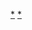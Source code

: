 {{Navbox musical artist
| name  = 蘇打綠
| background = group_or_band
| title = [[蘇打綠|魚丁糸<small>（蘇打綠分身樂團）</small>]]
| bodyclass  = hlist

|above =
*[[吴青峰|青峰]]（日出）
*[[謝馨儀|馨儀]]（香我）
*[[史俊威|小威]]（八女）
*[[何景揚|阿福]]（可田）
*[[劉家凱|家凱]]（豕豆）
*[[龔鈺祺|阿龔]]（金八）

|group1 = 錄音室專輯
|group1style = background:#00ff00;
|list1 =
 {{Navbox|child
 |evenodd = swap
 |group1 = 蘇打綠時期
 |list1 = *[[蘇打綠 (專輯)|蘇打綠]]（2005）
*[[小宇宙]]（2006）
*[[無與倫比的美麗]]（2007）
*[[春·日光]]（2009）
*[[夏／狂熱]]（2009）
*[[你在煩惱什麼]]（2011）
*[[秋：故事]]（2013）
*[[冬 未了]]（2015）
 |group2 = 魚丁糸時期
 |list2 = 
*[[池堂怪談]]（2021）
*[[不同名專輯]]（2022）
*[[小宇宙#魚丁糸復刻版本|小宇宙（魚版）]]（2022）
 }}
|-
|group2 = 迷你專輯
|group2style = background:#00ff00;
|list2 =
 {{Navbox|child
 |evenodd = swap
 |group1 = 蘇打綠時期
 |list1 = *[[Believe in music|Believe in Music]]（2004）
*Shadow（2011）
*[[Walk Together#小時候|小時候]]（2013）
 |group2 = 魚丁糸時期
 |list2 = 尚無
 }}
|-
|group3 = 實況專輯
|group3style = background:#00ff00;
|list3 =
 {{Navbox|child
 |evenodd = swap
 |group1 = 蘇打綠時期
 |list1 = *[[陪我歌唱]]（2008）
*[[THAT MOMENT小巨蛋現場全紀實|That Moment 小巨蛋現場全紀實]]（2008）
*[[日光狂熱遺珠之憾]]（2010）
*[[十年一刻]]（2010）
*[[Walk Together]]（2013）
*[[「空氣中的視聽與幻覺」Live|空氣中的視聽與幻覺]]（2015）
*[[故事未了]]（2016）
 |group2 = 魚丁糸時期
 |list2 = 尚無
 }}
|-
|group4 = 單曲
|group4style = background:#00ff00;
|list4 =
 {{Navbox|child
 |evenodd = swap
 |group1 = 蘇打綠時期
 |list1 = *[[空氣中的視聽與幻覺]]（2004）
*[[飛魚 (單曲)|飛魚]]（2004）
*[[遲到千年]]（2006）
*[[我的未來不是夢 (蘇打綠+阿霈樂團翻唱)|我的未來不是夢]]（2006）
*[[藍眼睛]]（2007）
*[[一起喔喔]]（2014）
*[[我賴你]]（2016）
*[[Tomorrow Will Be Fine|Tomorrow will be fine.]]（2020）
 |group2 = 魚丁糸時期
 |list2 = *[[沙發裡有沙發Radio]]（2020）
*[[終點起點]]（2021）
 }}
}}
<noinclude>
[[Category:蘇打綠|*{{PAGENAME}}]]
[[Category:魚丁糸|*{{PAGENAME}}]]
[[Category:臺灣演唱團體模板|{{PAGENAME}}]]
</noinclude>